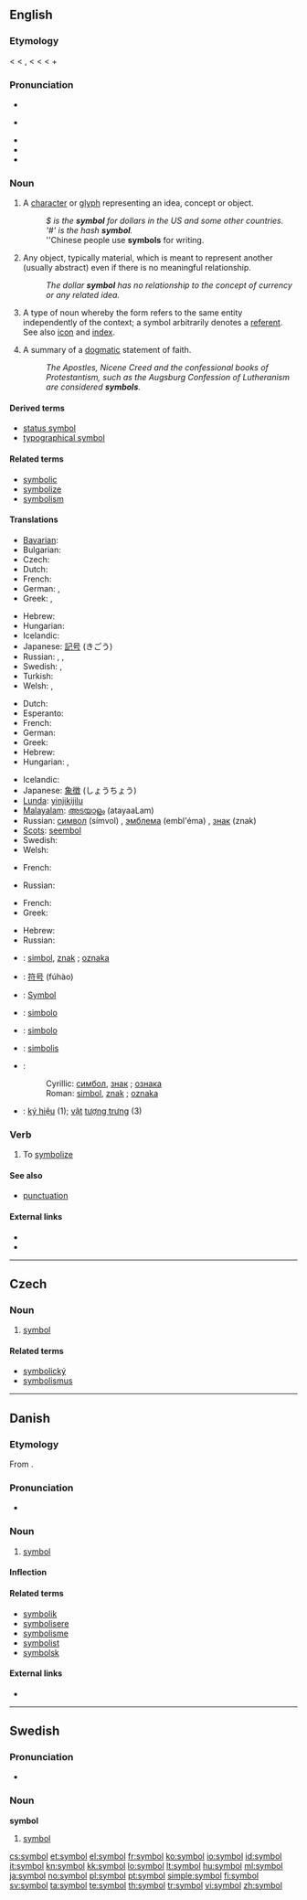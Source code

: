 {{also|Symbol}}
==English==
{{wikipedia|dab=Symbol (disambiguation)|mul=Symbol}}

===Etymology===
< {{etyl|fr}} {{term|symbole}} < {{etyl|la}} {{term|symbolus}}, {{term|symbolum||a sign, mark, token, symbol, in Late Latin also a creed}} < {{etyl|grc}} {{term|σύμβολον|sc=polytonic|tr=sumbolon||a sign by which one infers something; a  mark, token, badge, ticket, tally, check, a signal, watchword, outward sign}} < {{term|συμβάλλω|sc=polytonic|tr=sumballō||I throw together, dash together, compare, correspond, tally, come to a conclusion}} < {{term|σύν|sc=polytonic|tr=sun||with, together}} + {{term|βάλλω|sc=polytonic|tr=ballō||I throw, put}}

===Pronunciation===
* {{IPA|/sɪmbəɫ/}}
* {{a|US}} {{SAMPA|/sIm.bVl/}}
* {{audio|en-us-symbol.ogg|Audio (US)}}
* {{rhymes|ɪmbəl}}
* {{homophones|cymbal}}

===Noun===
{{en-noun}}

# A [[character]] or [[glyph]] representing an idea, concept or object.
#: ''$ is the '''symbol''' for dollars in the US and some other countries.''
#: '' '#' is the hash '''symbol'''.''
#: ''Chinese people use '''symbols''' for writing.
# Any object, typically material, which is meant to represent another (usually abstract) even if there is no meaningful relationship.
#: ''The dollar '''symbol''' has no relationship to the concept of currency or any related idea.''
# {{linguistics}} A type of noun whereby the form refers to the same entity independently of the context; a symbol arbitrarily denotes a [[referent]]. See also [[icon]] and [[index]].
# A summary of a [[dogmatic]] statement of faith.
#: ''The Apostles, Nicene Creed and the confessional books of Protestantism, such as the Augsburg Confession of Lutheranism are considered '''symbols'''.''

====Derived terms====
* [[status symbol]]
* [[typographical symbol]]

====Related terms====
* [[symbolic]]
* [[symbolize]]
* [[symbolism]]

====Translations====
{{trans-top|character or glyph}}
* [[Bavarian]]: {{tø|bar|Sümbol}}
* Bulgarian: {{t+|bg|символ|m|tr=símvol}}
* Czech: {{t+|cs|symbol|m}}
* Dutch: {{t+|nl|symbool}}
* French: {{t+|fr|symbole|m}}
* German: {{t+|de|Symbol|n}}, {{t-|de|jel}}
* Greek: {{t+|el|σύμβολο|n|tr=sýmvolo}}, {{t+|el|έμβλημα|n|tr=émvlima}}
{{trans-mid}}
* Hebrew: {{t+|he|סמל|m|tr=sémel}}
* Hungarian: {{t+|hu|szimbólum}}
* Icelandic: {{t+|is|tákn|n}}
* Japanese: [[記号]] (きごう)
* Russian: {{t+|ru|символ|m|tr=símvol}}, {{t+|ru|эмблема|f|tr=embl'éma}}, {{t+|ru|знак|m|tr=znak}}
* Swedish: {{t+|sv|symbol|c}}, {{t+|sv|tecken|n}}
* Turkish: {{t+|tr|simge}}
* Welsh: {{t|cy|llythyren|f}}, {{t|cy|symbol|f}}
{{trans-bottom}}

{{trans-top|object meant to represent another}}
* Dutch: {{t+|nl|symbool}}
* Esperanto: {{t-|eo|simbolo|xs=Esperanto}}
* French: {{t+|fr|symbole|m}}
* German: {{t+|de|Symbol|n}}
* Greek: {{t+|el|σύμβολο|n|tr=sýmvolo}}
* Hebrew: {{t+|he|סמל|m|tr=sémel}}
* Hungarian: {{t+|hu|szimbólum}}, {{t+|hu|jelkép}}
{{trans-mid}}
* Icelandic: {{t+|is|tákn|n}}
* Japanese: [[象徴]] (しょうちょう)
* [[Lunda]]: [[yinjikijilu]]
* [[Malayalam]]: [[അടയാളം]] (atayaaLam)
* Russian: [[символ]] (símvol) {{m}}, [[эмблема]] (embl'éma) {{f}}, [[знак]] (znak) {{m}}
* [[Scots]]: [[seembol]]
* Swedish: {{t+|sv|symbol|c}}
* Welsh: {{t|cy|symbol|f}}
{{trans-bottom}}

{{trans-top|type of noun}}
* French: {{t+|fr|symbole|m}}
{{trans-mid}}
* Russian: {{t+|ru|символ|m|tr=símvol}}
{{trans-bottom}}

{{trans-top|summary of a dogmatic statement of faith}}
* French: {{t+|fr|symbole|m}}
* Greek: {{t+|el|σύμβολο|n|tr=sýmvolo}}
{{trans-mid}}
* Hebrew: {{t-|he|סממן|m|tr=sam'mán}}
* Russian: {{t+|ru|символ|m|tr=símvol}}
{{trans-bottom}}

{{checktrans-top}}
* {{ttbc|Bosnian}}: [[simbol]], [[znak]] {{m}}; [[oznaka]] {{f}}
* {{ttbc|Chinese}}: [[符号]] (fúhào)
* {{ttbc|German}}: [[Symbol]] {{n}}
* {{ttbc|Ido}}: [[simbolo]]
* {{ttbc|Italian}}: [[simbolo]] {{m}}
* {{ttbc|Lithuanian}}: [[simbolis]] {{m}}
* {{ttbc|Serbian}}:
*: Cyrillic: [[симбол]], [[знак]] {{m}}; [[ознака]] {{f}}
*: Roman: [[simbol]], [[znak]] {{m}}; [[oznaka]] {{f}}
* {{ttbc|Vietnamese}}: [[ký hiệu]] (1); [[vật]] [[tượng trưng]] (3)
{{trans-bottom}}

===Verb===
{{en-verb}}

# To [[symbolize]]

====See also====
* [[punctuation]]

====External links====
* {{R:Webster 1913}}
* {{R:Century 1911}}

----

==Czech==

===Noun===
{{cs-noun|g=m}}

# [[#English|symbol]]

====Related terms====
* [[symbolický]] {{m}}
* [[symbolismus]] {{m}}

----

==Danish==

===Etymology===
From {{etyl|grc|da}} {{term|σύμβολον||a sign by which one infers something; a  mark, token, badge, ticket, tally, check, a signal, watchword, outward sign|sc=polytonic|tr=symbolon|lang=grc}}.

===Pronunciation===
* {{IPA|/symboːl/|[symˈb̥oːˀl]|lang=da}}

===Noun===
{{da-noun|et|er}}

# [[symbol#English|symbol]]

====Inflection====
{{da-noun-infl|et|er}}

====Related terms====
* [[symbolik]]
* [[symbolisere]]
* [[symbolisme]]
* [[symbolist]]
* [[symbolsk]]

====External links====
* {{pedialite|lang=da}}

----

==Swedish==

===Pronunciation===
* {{audio|Sv-symbol.ogg|audio}}

===Noun===
{{sv-noun-reg-r-c|2=symbole}}
'''symbol'''

# [[symbol#English|symbol]]

[[Category:Symbols| ]]

[[cs:symbol]]
[[et:symbol]]
[[el:symbol]]
[[fr:symbol]]
[[ko:symbol]]
[[io:symbol]]
[[id:symbol]]
[[it:symbol]]
[[kn:symbol]]
[[kk:symbol]]
[[lo:symbol]]
[[lt:symbol]]
[[hu:symbol]]
[[ml:symbol]]
[[ja:symbol]]
[[no:symbol]]
[[pl:symbol]]
[[pt:symbol]]
[[simple:symbol]]
[[fi:symbol]]
[[sv:symbol]]
[[ta:symbol]]
[[te:symbol]]
[[th:symbol]]
[[tr:symbol]]
[[vi:symbol]]
[[zh:symbol]]